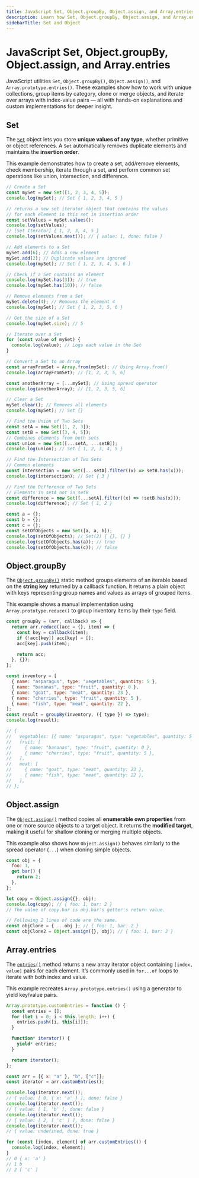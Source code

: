 ```yaml
---
title: JavaScript Set, Object.groupBy, Object.assign, and Array.entries
description: Learn how Set, Object.groupBy, Object.assign, and Array.entries work in JavaScript. Includes custom implementations and examples to solidify your understanding of data structures and utility methods.
sidebarTitle: Set and Object
---
```


# JavaScript Set, Object.groupBy, Object.assign, and Array.entries

JavaScript utilities `Set`, `Object.groupBy()`, `Object.assign()`, and `Array.prototype.entries()`.
These examples show how to work with unique collections, group items by category, clone or merge objects, and iterate over arrays with
index-value pairs — all with hands-on explanations and custom implementations for deeper insight.

## Set

The [`Set`](https://developer.mozilla.org/en-US/docs/Web/JavaScript/Reference/Global_Objects/Set) object lets you store **unique values of any type**, whether primitive or object references.
A `Set` automatically removes duplicate elements and maintains the **insertion order**.

This example demonstrates how to create a set, add/remove elements, check membership,
iterate through a set, and perform common set operations like union, intersection, and difference.

```js filename="Set" copy
// Create a Set
const mySet = new Set([1, 2, 3, 4, 5]);
console.log(mySet); // Set { 1, 2, 3, 4, 5 }

// returns a new set iterator object that contains the values
// for each element in this set in insertion order
const setValues = mySet.values();
console.log(setValues);
// [Set Iterator] { 1, 2, 3, 4, 5 }
console.log(setValues.next()); // { value: 1, done: false }

// Add elements to a Set
mySet.add(6); // Adds a new element
mySet.add(2); // Duplicate values are ignored
console.log(mySet); // Set { 1, 2, 3, 4, 5, 6 }

// Check if a Set contains an element
console.log(mySet.has(3)); // true
console.log(mySet.has(10)); // false

// Remove elements from a Set
mySet.delete(4); // Removes the element 4
console.log(mySet); // Set { 1, 2, 3, 5, 6 }

// Get the size of a Set
console.log(mySet.size); // 5

// Iterate over a Set
for (const value of mySet) {
  console.log(value); // Logs each value in the Set
}

// Convert a Set to an Array
const arrayFromSet = Array.from(mySet); // Using Array.from()
console.log(arrayFromSet); // [1, 2, 3, 5, 6]

const anotherArray = [...mySet]; // Using spread operator
console.log(anotherArray); // [1, 2, 3, 5, 6]

// Clear a Set
mySet.clear(); // Removes all elements
console.log(mySet); // Set {}

// Find the Union of Two Sets
const setA = new Set([1, 2, 3]);
const setB = new Set([3, 4, 5]);
// Combines elements from both sets
const union = new Set([...setA, ...setB]);
console.log(union); // Set { 1, 2, 3, 4, 5 }

// Find the Intersection of Two Sets
// Common elements
const intersection = new Set([...setA].filter((x) => setB.has(x)));
console.log(intersection); // Set { 3 }

// Find the Difference of Two Sets
// Elements in setA not in setB
const difference = new Set([...setA].filter((x) => !setB.has(x)));
console.log(difference); // Set { 1, 2 }

const a = {};
const b = {};
const c = {};
const setOfObjects = new Set([a, a, b]);
console.log(setOfObjects); // Set(2) { {}, {} }
console.log(setOfObjects.has(a)); // true
console.log(setOfObjects.has(c)); // false
```

## Object.groupBy

The [`Object.groupBy()`](https://developer.mozilla.org/en-US/docs/Web/JavaScript/Reference/Global_Objects/Object/groupBy)
static method groups elements of an iterable based on the **string key** returned by a callback function.
It returns a plain object with keys representing group names and values as arrays of grouped items.

This example shows a manual implementation using `Array.prototype.reduce()` to group inventory items by their `type` field.

```js filename="Object.groupBy" copy
const groupBy = (arr, callback) => {
  return arr.reduce((acc = {}, item) => {
    const key = callback(item);
    if (!acc[key]) acc[key] = [];
    acc[key].push(item);

    return acc;
  }, {});
};

const inventory = [
  { name: "asparagus", type: "vegetables", quantity: 5 },
  { name: "bananas", type: "fruit", quantity: 0 },
  { name: "goat", type: "meat", quantity: 23 },
  { name: "cherries", type: "fruit", quantity: 5 },
  { name: "fish", type: "meat", quantity: 22 },
];
const result = groupBy(inventory, ({ type }) => type);
console.log(result);

// {
//   vegetables: [{ name: "asparagus", type: "vegetables", quantity: 5 }],
//   fruit: [
//     { name: "bananas", type: "fruit", quantity: 0 },
//     { name: "cherries", type: "fruit", quantity: 5 },
//   ],
//   meat: [
//     { name: "goat", type: "meat", quantity: 23 },
//     { name: "fish", type: "meat", quantity: 22 },
//   ],
// };
```

## Object.assign

The [`Object.assign()`](https://developer.mozilla.org/en-US/docs/Web/JavaScript/Reference/Global_Objects/Object/assign)
method copies all **enumerable own properties** from one or more source objects to a target object.
It returns the **modified target**, making it useful for shallow cloning or merging multiple objects.

This example also shows how `Object.assign()` behaves similarly to the spread operator (`...`) when cloning simple objects.

```js filename="Object.assign" copy
const obj = {
  foo: 1,
  get bar() {
    return 2;
  },
};

let copy = Object.assign({}, obj);
console.log(copy); // { foo: 1, bar: 2 }
// The value of copy.bar is obj.bar's getter's return value.

// Following 2 lines of code are the same.
const objClone = { ...obj }; // { foo: 1, bar: 2 }
const objClone2 = Object.assign({}, obj); // { foo: 1, bar: 2 }
```

## Array.entries

The [`entries()`](https://developer.mozilla.org/en-US/docs/Web/JavaScript/Reference/Global_Objects/Array/entries)
method returns a new array iterator object containing `[index, value]` pairs for each element.
It’s commonly used in `for...of` loops to iterate with both index and value.

This example recreates `Array.prototype.entries()` using a generator to yield key/value pairs.

```js filename="entries" copy
Array.prototype.customEntries = function () {
  const entries = [];
  for (let i = 0; i < this.length; i++) {
    entries.push([i, this[i]]);
  }

  function* iterator() {
    yield* entries;
  }

  return iterator();
};

const arr = [{ x: "a" }, "b", ["c"]];
const iterator = arr.customEntries();

console.log(iterator.next());
// { value: [ 0, { x: 'a' } ], done: false }
console.log(iterator.next());
// { value: [ 1, 'b' ], done: false }
console.log(iterator.next());
// { value: [ 2, [ 'c' ] ], done: false }
console.log(iterator.next());
// { value: undefined, done: true }

for (const [index, element] of arr.customEntries()) {
  console.log(index, element);
}
// 0 { x: 'a' }
// 1 b
// 2 [ 'c' ]
```


